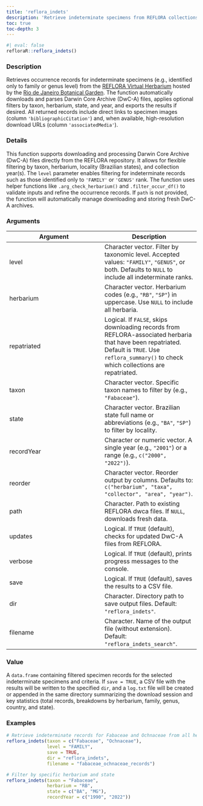 ```yaml
---
title: 'reflora_indets'
description: 'Retrieve indeterminate specimens from REFLORA collections'
toc: true
toc-depth: 3
---
```



```r
#| eval: false
refloraR::reflora_indets()
```

### Description

Retrieves occurrence records for indeterminate specimens (e.g., identified
only to family or genus level) from the
[REFLORA Virtual Herbarium](https://ipt.jbrj.gov.br/reflora/)
hosted by the [Rio de Janeiro Botanical Garden](https://www.gov.br/jbrj/pt-br).
The function automatically downloads and parses Darwin Core Archive (DwC-A)
files, applies optional filters by taxon, herbarium, state, and year, and
exports the results if desired. All returned records include direct links to
specimen images (column `'bibliographicCitation'`) and, when available, high-resolution
download URLs (column `'associatedMedia'`).

### Details

This function supports downloading and processing Darwin Core Archive (DwC-A)
files directly from the REFLORA repository. It allows for flexible filtering
by taxon, herbarium, locality (Brazilian states), and collection year(s). The
`level` parameter enables filtering for indeterminate records such as those
identified only to `'FAMILY'` or `'GENUS'` rank. The function uses
helper functions like `.arg_check_herbarium()` and `.filter_occur_df()`
to validate inputs and refine the occurrence records. If `path` is not
provided, the function will automatically manage downloading and storing fresh DwC-A archives.

### Arguments

| Argument | Description |
|---|---|
| level | Character vector. Filter by taxonomic level. Accepted values: `"FAMILY"`, `"GENUS"`, or both. Defaults to `NULL` to include all indeterminate ranks. |
| herbarium | Character vector. Herbarium codes (e.g., `"RB"`, `"SP"`) in uppercase. Use `NULL` to include all herbaria. |
| repatriated | Logical. If `FALSE`, skips downloading records from REFLORA-associated herbaria that have been repatriated. Default is `TRUE`. Use `reflora_summary()` to check which collections are repatriated. |
| taxon | Character vector. Specific taxon names to filter by (e.g., `"Fabaceae"`). |
| state | Character vector. Brazilian state full name or abbreviations (e.g., `"BA"`, `"SP"`) to filter by locality. |
| recordYear | Character or numeric vector. A single year (e.g., `"2001"`) or a range (e.g., `c("2000", "2022")`). |
| reorder | Character vector. Reorder output by columns. Defaults to: `c("herbarium", "taxa", "collector", "area", "year")`. |
| path | Character. Path to existing REFLORA dwca files. If `NULL`, downloads fresh data. |
| updates | Logical. If `TRUE` (default), checks for updated DwC-A files from REFLORA. |
| verbose | Logical. If `TRUE` (default), prints progress messages to the console. |
| save | Logical. If `TRUE` (default), saves the results to a CSV file. |
| dir | Character. Directory path to save output files. Default: `"reflora_indets"`. |
| filename | Character. Name of the output file (without extension). Default: `"reflora_indets_search"`. |

### Value

A `data.frame` containing filtered specimen records for the selected
indeterminate specimens and criteria. If `save = TRUE`, a CSV file with the
results will be written to the specified `dir`, and a `log.txt` file will be
created or appended in the same directory summarizing the download session and
key statistics (total records, breakdowns by herbarium, family, genus, country,
and state).

### Examples

```r
# Retrieve indeterminate records for Fabaceae and Ochnaceae from all herbaria
reflora_indets(taxon = c("Fabaceae", "Ochnaceae"),
               level = "FAMILY",
               save = TRUE,
               dir = "reflora_indets",
               filename = "fabaceae_ochnaceae_records")

# Filter by specific herbarium and state
reflora_indets(taxon = "Fabaceae",
               herbarium = "RB",
               state = c("BA", "MG"),
               recordYear = c("1990", "2022"))
```


